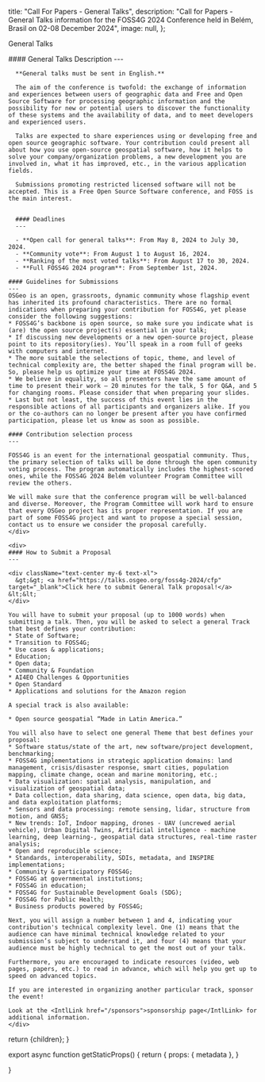 
  title: "Call For Papers - General Talks",
  description: "Call for Papers - General Talks information for the FOSS4G 2024 Conference held in Belém, Brasil on 02-08 December 2024",
  image: null,
};

<Heading color="orange" bubble>General Talks</Heading>


<div className="grid space-y-4 mt-4">
  <div className="grid md:grid-cols-2 gap-4">  
    <div className="">
      #### General Talks Description
      ---

      **General talks must be sent in English.**

      The aim of the conference is twofold: the exchange of information and experiences between users of geographic data and Free and Open Source Software for processing geographic information and the possibility for new or potential users to discover the functionality of these systems and the availability of data, and to meet developers and experienced users.

      Talks are expected to share experiences using or developing free and open source geographic software. Your contribution could present all about how you use open-source geospatial software, how it helps to solve your company/organization problems, a new development you are involved in, what it has improved, etc., in the various application fields.

      Submissions promoting restricted licensed software will not be accepted. This is a Free Open Source Software conference, and FOSS is the main interest.


      #### Deadlines
      ---

      - **Open call for general talks**: From May 8, 2024 to July 30, 2024.
      - **Community vote**: From August 1 to August 16, 2024.
      - **Ranking of the most voted talks**: From August 17 to 30, 2024.
      - **Full FOSS4G 2024 program**: From September 1st, 2024.

    #### Guidelines for Submissions
    ---
    OSGeo is an open, grassroots, dynamic community whose flagship event has inherited its profound characteristics. There are no formal indications when preparing your contribution for FOSS4G, yet please consider the following suggestions:
    * FOSS4G’s backbone is open source, so make sure you indicate what is (are) the open source project(s) essential in your talk;
    * If discussing new developments or a new open-source project, please point to its repository(ies). You’ll speak in a room full of geeks with computers and internet.
    * The more suitable the selections of topic, theme, and level of technical complexity are, the better shaped the final program will be. So, please help us optimize your time at FOSS4G 2024.
    * We believe in equality, so all presenters have the same amount of time to present their work – 20 minutes for the talk, 5 for Q&A, and 5 for changing rooms. Please consider that when preparing your slides.
    * Last but not least, the success of this event lies in the responsible actions of all participants and organizers alike. If you or the co-authors can no longer be present after you have confirmed participation, please let us know as soon as possible.

    #### Contribution selection process
    ---

    FOSS4G is an event for the international geospatial community. Thus, the primary selection of talks will be done through the open community voting process. The program automatically includes the highest-scored ones, while the FOSS4G 2024 Belém volunteer Program Committee will review the others.

    We will make sure that the conference program will be well-balanced and diverse. Moreover, the Program Committee will work hard to ensure that every OSGeo project has its proper representation. If you are part of some FOSS4G project and want to propose a special session, contact us to ensure we consider the proposal carefully.
    </div>

    <div>
    #### How to Submit a Proposal
    ---

    <div className="text-center my-6 text-xl">
      &gt;&gt; <a href="https://talks.osgeo.org/foss4g-2024/cfp" target="_blank">Click here to submit General Talk proposal!</a> &lt;&lt;
    </div>

    You will have to submit your proposal (up to 1000 words) when submitting a talk. Then, you will be asked to select a general Track that best defines your contribution:
    * State of Software;
    * Transition to FOSS4G;
    * Use cases & applications;
    * Education;
    * Open data;
    * Community & Foundation
    * AI4EO Challenges & Opportunities
    * Open Standard
    * Applications and solutions for the Amazon region

    A special track is also available:

    * Open source geospatial “Made in Latin America.”

    You will also have to select one general Theme that best defines your proposal:
    * Software status/state of the art, new software/project development, benchmarking;
    * FOSS4G implementations in strategic application domains: land management, crisis/disaster response, smart cities, population mapping, climate change, ocean and marine monitoring, etc.;
    * Data visualization: spatial analysis, manipulation, and visualization of geospatial data;
    * Data collection, data sharing, data science, open data, big data, and data exploitation platforms;
    * Sensors and data processing: remote sensing, lidar, structure from motion, and GNSS;
    * New trends: IoT, Indoor mapping, drones - UAV (uncrewed aerial vehicle), Urban Digital Twins, Artificial intelligence - machine learning, deep learning-, geospatial data structures, real-time raster analysis;
    * Open and reproducible science;
    * Standards, interoperability, SDIs, metadata, and INSPIRE implementations;
    * Community & participatory FOSS4G;
    * FOSS4G at governmental institutions;
    * FOSS4G in education;
    * FOSS4G for Sustainable Development Goals (SDG);
    * FOSS4G for Public Health;
    * Business products powered by FOSS4G;

    Next, you will assign a number between 1 and 4, indicating your contribution's technical complexity level. One (1) means that the audience can have minimal technical knowledge related to your submission’s subject to understand it, and four (4) means that your audience must be highly technical to get the most out of your talk.

    Furthermore, you are encouraged to indicate resources (video, web pages, papers, etc.) to read in advance, which will help you get up to speed on advanced topics.

    If you are interested in organizing another particular track, sponsor the event!

    Look at the <IntlLink href="/sponsors">sponsorship page</IntlLink> for additional information.
    </div>
  </div>
</div>


  return <MdxLayout metadata={metadata}>{children}</MdxLayout>;
}

export async function getStaticProps() {
  return {
    props: {
      metadata
    },
  }

}
